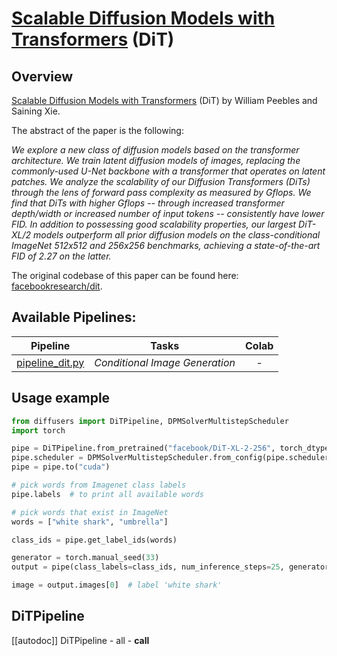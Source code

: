 <!--Copyright 2022 The HuggingFace Team. All rights reserved.

Licensed under the Apache License, Version 2.0 (the "License"); you may not use this file except in compliance with
the License. You may obtain a copy of the License at

http://www.apache.org/licenses/LICENSE-2.0

Unless required by applicable law or agreed to in writing, software distributed under the License is distributed on
an "AS IS" BASIS, WITHOUT WARRANTIES OR CONDITIONS OF ANY KIND, either express or implied. See the License for the
specific language governing permissions and limitations under the License.
-->

# [Scalable Diffusion Models with Transformers](https://www.wpeebles.com/DiT) (DiT)

## Overview

[Scalable Diffusion Models with Transformers](https://arxiv.org/abs/2212.09748) (DiT) by William Peebles and Saining Xie.

The abstract of the paper is the following:

*We explore a new class of diffusion models based on the transformer architecture. We train latent diffusion models of images, replacing the commonly-used U-Net backbone with a transformer that operates on latent patches. We analyze the scalability of our Diffusion Transformers (DiTs) through the lens of forward pass complexity as measured by Gflops. We find that DiTs with higher Gflops -- through increased transformer depth/width or increased number of input tokens -- consistently have lower FID. In addition to possessing good scalability properties, our largest DiT-XL/2 models outperform all prior diffusion models on the class-conditional ImageNet 512x512 and 256x256 benchmarks, achieving a state-of-the-art FID of 2.27 on the latter.*

The original codebase of this paper can be found here: [facebookresearch/dit](https://github.com/facebookresearch/dit).

## Available Pipelines:

| Pipeline | Tasks | Colab
|---|---|:---:|
| [pipeline_dit.py](https://github.com/huggingface/diffusers/blob/main/src/diffusers/pipelines/dit/pipeline_dit.py) | *Conditional Image Generation* | - |


## Usage example
```python
from diffusers import DiTPipeline, DPMSolverMultistepScheduler
import torch

pipe = DiTPipeline.from_pretrained("facebook/DiT-XL-2-256", torch_dtype=torch.float16)
pipe.scheduler = DPMSolverMultistepScheduler.from_config(pipe.scheduler.config)
pipe = pipe.to("cuda")

# pick words from Imagenet class labels
pipe.labels  # to print all available words

# pick words that exist in ImageNet
words = ["white shark", "umbrella"]

class_ids = pipe.get_label_ids(words)

generator = torch.manual_seed(33)
output = pipe(class_labels=class_ids, num_inference_steps=25, generator=generator)

image = output.images[0]  # label 'white shark'
```

## DiTPipeline
[[autodoc]] DiTPipeline
	- all
	- __call__
